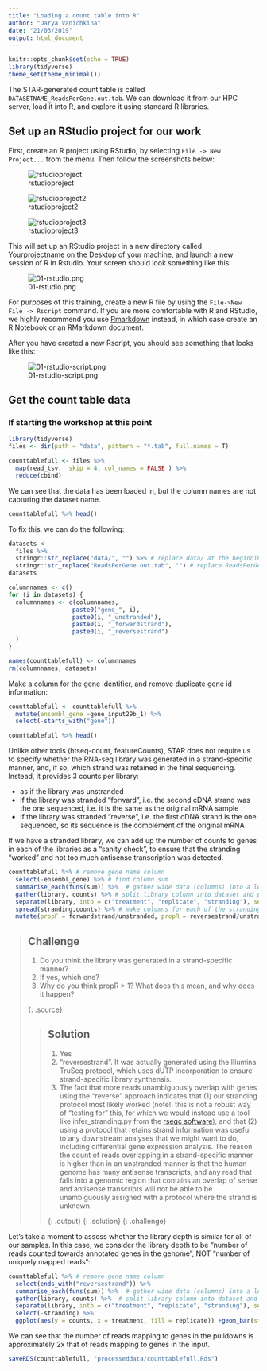 ```yaml
---
title: "Loading a count table into R"
author: "Darya Vanichkina"
date: "21/03/2019"
output: html_document
---
```


```r
knitr::opts_chunk$set(echo = TRUE)
library(tidyverse)
theme_set(theme_minimal())
```




The STAR-generated count table is called `DATASETNAME_ReadsPerGene.out.tab`. We can download it from our HPC server, load it into R, and explore it using standard R libraries.

## Set up an RStudio project for our work

First, create an R project using RStudio, by selecting `File -> New Project...` from the menu. Then follow the screenshots below:


![rstudioproject](../fig/rstudioproject.png)

![rstudioproject2](../fig/rstudioproject2.png)

![rstudioproject3](../fig/rstudioproject3.png)

This will set up an RStudio project in a new directory called Yourprojectname on the Desktop of your machine, and launch a new session of R in Rstudio. Your screen should look something like this:

![01-rstudio.png](../fig/01-rstudio.png)


For purposes of this training, create a new R file by using the `File->New File -> Rscript` command. If you are more comfortable with R and RStudio, we highly recommend you use [Rmarkdown](https://rmarkdown.rstudio.com/) instead, in which case create an R Notebook or an RMarkdown document. 


After you have created a new Rscript, you should see something that looks like this:

![01-rstudio-script.png](../fig/01-rstudio-script.png)


## Get the count table data

### If starting the workshop at this point


```r
library(tidyverse)
files <- dir(path = "data", pattern = "*.tab", full.names = T) 

counttablefull <- files %>%
  map(read_tsv,  skip = 4, col_names = FALSE ) %>%
  reduce(cbind) 
```

We can see that the data has been loaded in, but the column names are not capturing the dataset name.

```r
counttablefull %>% head()
```

To fix this, we can do the following:

```r
datasets <-
  files %>%
  stringr::str_replace("data/", "") %>% # replace data/ at the beginning of filename
  stringr::str_replace("ReadsPerGene.out.tab", "") # replace ReadsPerGene.out.tab end of name
datasets

columnnames <- c()
for (i in datasets) {
  columnnames <- c(columnnames,
                  paste0("gene_", i),
                  paste0(i, "_unstranded"),
                  paste0(i, "_forwardstrand"),
                  paste0(i, "_reversestrand")
  )
}

names(counttablefull) <- columnnames
rm(columnnames, datasets)
```

Make a column for the gene identifier, and remove duplicate gene id information:

```r
counttablefull <- counttablefull %>%
  mutate(ensembl_gene =gene_input29b_1) %>%
  select(-starts_with("gene"))

counttablefull %>% head()
```

Unlike other tools (htseq-count, featureCounts), STAR does not require us to specify whether the RNA-seq library was generated in a strand-specific manner, and, if so, which strand was retained in the final sequencing. Instead, it provides 3 counts per library:

- as if the library was unstranded
- if the library was stranded "forward", i.e. the second cDNA strand was the one sequenced, i.e. it is the same as the original mRNA sample 
- if the library was stranded "reverse", i.e. the first cDNA strand is the one sequenced, so its sequence is the complement of the original mRNA


If we have a stranded library, we can add up the number of counts to genes in each of the libraries as a "sanity check", to ensure that the stranding "worked" and not too much antisense transcription was detected.


```r

counttablefull %>% # remove gene name column
  select(-ensembl_gene) %>% # find column sum
  summarise_each(funs(sum)) %>%  # gather wide data (columns) into a long table
  gather(library, counts) %>% # split library column into dataset and protocol 
  separate(library, into = c("treatment", "replicate", "stranding"), sep="_") %>% # split library into 3 columns
  spread(stranding,counts) %>% # make columns for each of the strandings
  mutate(propF = forwardstrand/unstranded, propR = reversestrand/unstranded) # assess rev/unst and for/unst

```


> ## Challenge
>
> 1. Do you think the library was generated in a strand-specific manner?
> 2. If yes, which one?
> 3. Why do you think propR > 1? What does this mean, and why does it happen?
>
>
>
> {: .source}
>
> > ## Solution
> > 
> > 1. Yes
> > 2. "reversestrand". It was actually generated using the Illumina TruSeq protocol, 
> > which uses dUTP incorporation to ensure strand-specific library synthensis. 
> > 3. The fact that more reads unambiguously overlap with genes using the
> > "reverse" approach indicates that (1) our stranding protocol most likely worked
> > (note!: this is not a robust way of "testing for" this, for which we would instead
> > use a tool like infer_stranding.py from the [rseqc software](http://rseqc.sourceforge.net/)),
> > and that (2) using a protocol that retains strand information was useful to any 
> > downstream analyses that we might want to do, including differential gene expression analysis.
> > The reason the count of reads overlapping in a strand-specific manner is higher than in an
> > unstranded manner is that the human genome has many antisense transcripts, and any read that falls into a 
> > genomic region that contains an overlap of sense and antisense transcripts will not be able to be
> > unambiguously assigned with a protocol where the strand is unknown. 
> > 
> > {: .output}
> {: .solution}
{: .challenge}



Let's take a moment to assess whether the library depth is similar for all of our samples. In this case, we consider the library depth to be "number of reads counted towards annotated genes in the genome", NOT "number of uniquely mapped reads":

```r

counttablefull %>% # remove gene name column
  select(ends_with("reversestrand")) %>%
  summarise_each(funs(sum)) %>%  # gather wide data (columns) into a long table
  gather(library, counts) %>%  # split library column into dataset and protocol
  separate(library, into = c("treatment", "replicate", "stranding"), sep="_") %>%
  select(-stranding) %>%
  ggplot(aes(y = counts, x = treatment, fill = replicate)) +geom_bar(stat = "identity", position = "dodge") 

```


We can see that the number of reads mapping to genes in the pulldowns is approximately 2x that of reads mapping to genes in the input. 

```r
saveRDS(counttablefull, "processeddata/counttablefull.Rds")
```




<!-- ### If continuing from the Artemis section -->

<!-- To download the data from the server, open another terminal window on your machine and enter: -->

<!-- ``` -->
<!-- cd  -->
<!-- scp yourusername@hpc.sydney.edu.au:/project/Training/yourname/star/*ReadsPerGene.out.tab . -->
<!-- ``` -->



